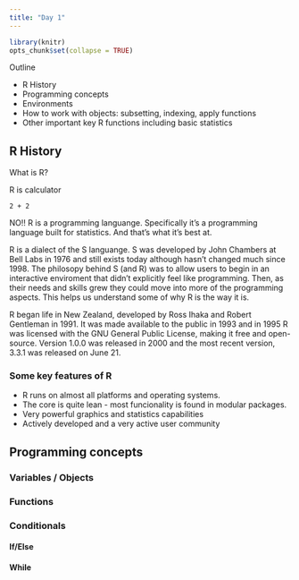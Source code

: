```yaml
---
title: "Day 1"
---
```


```r
library(knitr)
opts_chunk$set(collapse = TRUE)
```

Outline

* R History
* Programming concepts
* Environments
* How to work with objects: subsetting, indexing, apply functions
* Other important key R functions including basic statistics


## R History

What is R?  

R is calculator
```
2 + 2
```
NO!! R is a programming languange.  Specifically it's a programming language built for statistics.  And that's what it's best at.

R is a dialect of the S languange.  S was developed by John Chambers at Bell Labs in 1976 and still exists today although hasn't changed much since 1998.  The philosopy behind S (and R) was to allow users to begin in an interactive enviroment that didn't explicitly feel like programming.  Then, as their needs and skills grew they could move into more of the programming aspects.  This helps us understand some of why R is the way it is.

R began life in New Zealand, developed by Ross Ihaka and Robert Gentleman in 1991.  It was made available to the public in 1993 and in 1995 R was licensed with the GNU General Public License, making it free and open-source.  Version 1.0.0 was released in 2000 and the most recent version, 3.3.1 was released on June 21.

### Some key features of R

* R runs on almost all platforms and operating systems.  
* The core is quite lean - most funcionality is found in modular packages.
* Very powerful graphics and statistics capabilities
* Actively developed and a very active user community



## Programming concepts

### Variables / Objects

### Functions

### Conditionals

#### If/Else

#### While

